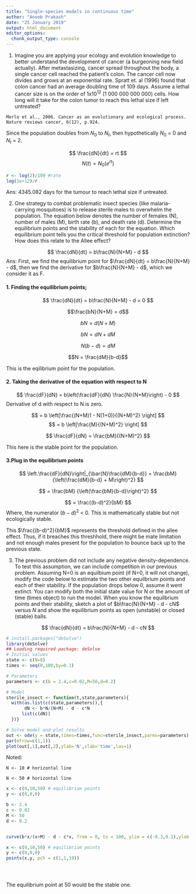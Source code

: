 ```yaml
---
title: "Single-species models in continuous time"
author: "Anoob Prakash"
date: "25 January 2019"
output: html_document
editor_options: 
  chunk_output_type: console
---
```

1. Imagine you are applying your ecology and evolution knowledge to better understand the development of cancer (a burgeoning new field actually). After metastasizing, cancer spread throughout the body, a single cancer cell reached the patient’s colon. The cancer cell now divides and grows at an exponential rate. Spratt et. al (1996) found that colon cancer had an average doubling time of 109 days. Assume a lethal cancer size is on the order of 
1x10^12^ (1 000 000 000 000) cells. How long will it take for the colon tumor to reach this lethal size if left untreated?

`Merlo et al., 2006. Cancer as an evolutionary and ecological process. Nature reviews cancer, 6(12), p.924.`

Since the population doubles from $N_{0}$ to $N_{t}$, then hypothetically $N_{0}$ = 0 and $N_{t}$ = 2.

$$
\frac{dN}{dt} = rt
$$
$$
N(t) = N_{0}(e^{rt})
$$

```r
r <- log(2)/109 #rate
log(1e+12)/r
```

Ans: 4345.082 days for the tumour to reach lethal size if untreated.

2. One strategy to combat problematic insect species (like malaria-carrying mosquitoes) is to release sterile males to overwhelm the population. The equation below denotes the number of females (N), number of males (M), birth rate (b), and death rate (d). Determine the equilibrium points and the stability of each for the equation. Which equilibrium point tells you the critical threshold for population extinction? How does this relate to the Allee effect?

$$
\frac{dN}{dt} = b\frac{N}{N+M} - d
$$
Ans:
First, we find the equilibrium point for $\frac{dN}{dt} = b\frac{N}{N+M} - d$, then we find the derivative for $b\frac{N}{N+M} - d$, which we consider it as F.

#### 1. Finding the equilibrium points;

$$
\frac{dN}{dt} = b\frac{N}{N+M} - d = 0
$$

$$\frac{bN}{N+M} = d$$

$$bN = d(N+M)$$

$$bN = dN + dM$$

$$N(b-d) = dM$$

$$N = \frac{dM}{b-d}$$

This is the eqilibrium point for the population.

#### 2. Taking the derivative of the equation with respect to N


$$
\frac{dF}{dN} = b\left(\frac{dF}{dN} \frac{N}{N+M}\right) - 0 
$$
Derivative of d with respect to N is zero.

$$
 = b \left[\frac{(N+M)1 - N(1+0)}{(N+M)^2} \right]
$$
$$
= b \left[\frac{M}{(N+M)^2} \right]
$$

$$
\frac{dF}{dN} = \frac{bM}{(N+M)^2}
$$

This here is the stable point for the population. 


#### 3.Plug in the equilibrium points

$$
\left.\frac{dF}{dN}\right|_{\bar{N}\frac{dM}{b-d}} = \frac{bM}{\left(\frac{dM}{b-d} + M\right)^2}  
$$


$$
= \frac{bM} {\left(\frac{bM}{b-d}\right)^2}
$$

$$
= \frac{(b-d)^2}{bM}  
$$
Where, the numerator $(b-d)^2$ < 0. This is mathematically stable but not ecologically stable.

This $\frac{(b-d)^2}{bM}$ represents the threshold defined in the allee effect. Thus, if it breaches this threshhold, there might be mate limitation and not enough males present for the population to bounce back up to the previous state.


3. The previous problem did not include any negative density-dependence. To test this assumption, we can include competition in our previous problem. Assuming N=0 is an equilbium point (if N=0, it will not change), modify the code below to estimate the two other equilbrium points and each of their stability. If the population drops below 0, assume it went extinct. You can modify both the initial state value for N or the amount of time (times object) to run the model. When you know the equilbrium points and their stability, sketch a plot of $b\frac{N}{N+M} - d - cN$ versus $N$ and show the equilibrium points as open (unstable) or closed (stable) balls.


$$
\frac{dN}{dt} = b\frac{N}{N+M} - d - cN
$$

```r
# install.packages("deSolve")
library(deSolve)
## Loading required package: deSolve
# Initial values
state <- c(N=8)
times <- seq(0,100,by=0.1)

# Parameters
parameters <- c(b = 2.4,c=0.02,M=50,d=0.2)

# Model
sterile_insect <- function(t,state,parameters){
  with(as.list(c(state,parameters)),{
       dN <- b*N/(N+M) - d - c*N
      list(c(dN))   
  })}

# Solve model and plot results
out <- ode(y = state,times=times,func=sterile_insect,parms=parameters) # ode=ordinary differential eqns.
par(mfrow=c(1,1))
plot(out[,1],out[,2],ylab='N',xlab='time',las=1)
```

Noted:

    N <- 10 # horizontal line
    
    N <- 50 # horizontal line

```r
x <- c(0,10,50) # equilibrium points
y <- c(0,0,0)

b <- 2.4
c <- 0.02
M <- 50
d <- 0.2


curve(b*x/(x+M) - d - c*x, from = 0, to = 100, ylim = c(-0.3,0.1),ylab = "dN/dt", xlab = "N") # N is turned into x, due to some problem with the curve()

x <- c(0,10,50) # equilibrium points
y <- c(0,0,0)
points(x,y, pch = c(1,1,19))





```

The equilibrium point at 50 would be the stable one.
